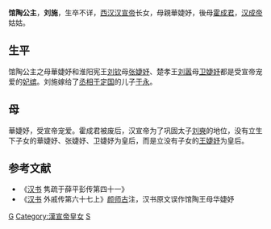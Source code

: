 {{東亞女性歷史人物
| 名稱=馆陶公主
| 身份=[[汉朝|汉朝]]公主
| 畫像=
| 說明=
| 姓=刘
| 名=施
| 封爵=[[公主|公主]]
| 位號=
| 封號=馆陶公主
| 出生年=
| 逝世年=
| 諡號=
| 墳墓=
| 父親=[[汉宣帝|汉宣帝]][[刘询|刘询]]
| 同胞兄弟=
| 母親=华婕妤
|}}
'''馆陶公主'''，'''刘施'''，生卒不详，[[西汉|西汉]][[汉宣帝|汉宣帝]]长女，母親華婕妤，後母[[霍成君|霍成君]]，[[汉成帝|汉成帝]]姑姑。
==生平==
馆陶公主之母華婕妤和淮阳宪王[[刘钦|刘钦]]母[[张婕妤_(汉宣帝)|张婕妤]]、楚孝王[[刘嚣|刘嚣]]母[[孝宣卫婕妤|卫婕妤]]都是受宣帝宠爱的[[妃嫔|妃嫔]]。刘施嫁给了[[丞相|丞相]][[于定国|于定国]]的儿子[[于永|于永]]。
==母==
華婕妤，受宣帝宠爱。霍成君被废后，汉宣帝为了巩固太子[[刘奭|刘奭]]的地位，没有立生下子女的華婕妤、张婕妤、卫婕妤为皇后，而是立没有子女的[[孝宣王皇后|王婕妤]]为皇后。
==参考文献==
*《[[汉书|汉书]] 隽疏于薛平彭传第四十一》
*《[[汉书|汉书]] 外戚传第六十七上》[[颜师古|颜师古]]注，汉书原文误作馆陶王母华婕妤

{{汉朝人小作品}}

[[Category:西漢公主|G]]
[[Category:漢宣帝皇女|Category:漢宣帝皇女]]
[[Category:刘姓|S]]